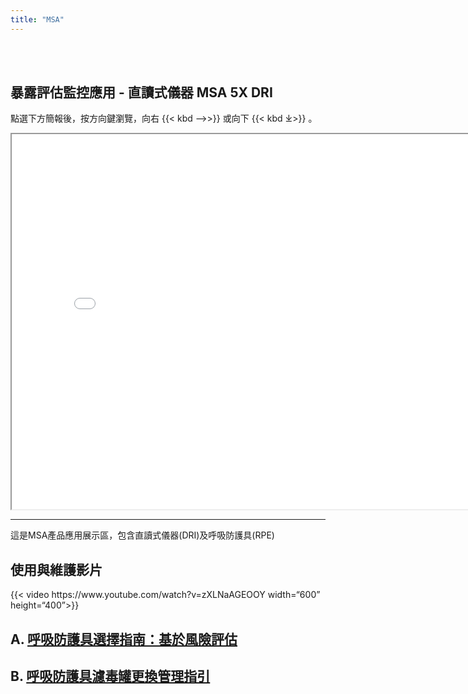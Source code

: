 ```yaml
---
title: "MSA"
---
```


| 
| 
| 

## 暴露評估監控應用 - 直讀式儀器 MSA 5X DRI

點選下方簡報後，按方向鍵瀏覽，向右 {{< kbd ⟶>}} 或向下 {{< kbd ⤓>}} 。

::: {#DRI style="red"}
<iframe src="DRI.html" width="800" height="600">

</iframe>
:::

------------------------------------------------------------------------

::: {.callout-tip title="提醒" style="color"}
這是MSA產品應用展示區，包含直讀式儀器(DRI)及呼吸防護具(RPE)
:::

## 使用與維護影片

{{< video https://www.youtube.com/watch?v=zXLNaAGEOOY width="600" height="400">}}

## **A.** [呼吸防護具選擇指南：基於風險評估](docs\呼吸防護具選擇指南.html)

## B. [**呼吸防護具濾毒罐更換管理指引**](docs/呼吸防護具濾毒罐更換管理指引.html)
